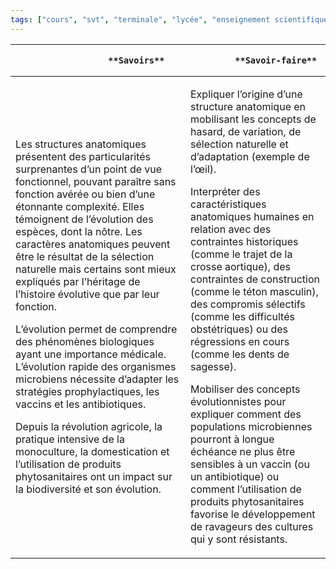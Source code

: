 ```yaml
---
tags: ["cours", "svt", "terminale", "lycée", "enseignement scientifique"]
---
```


::: programme

+----------------------------------------------------+------------------------------------------+
|                    **Savoirs**                     |             **Savoir-faire**             |
+====================================================+==========================================+
| Les structures anatomiques présentent des          | Expliquer l’origine d’une structure      |
| particularités surprenantes d’un point de vue      | anatomique en mobilisant les concepts de |
| fonctionnel, pouvant paraître sans fonction avérée | hasard, de variation, de sélection       |
| ou bien d’une étonnante complexité. Elles          | naturelle et d’adaptation (exemple de    |
| témoignent de l’évolution des espèces, dont la     | l’œil).                                  |
| nôtre. Les caractères anatomiques peuvent être le  |                                          |
| résultat de la sélection naturelle mais certains   | Interpréter des caractéristiques         |
| sont mieux expliqués par l’héritage de l’histoire  | anatomiques humaines en relation avec    |
| évolutive que par leur fonction.                   | des contraintes historiques (comme le    |
|                                                    | trajet de la crosse aortique), des       |
| L’évolution permet de comprendre des phénomènes    | contraintes de construction (comme le    |
| biologiques ayant une importance médicale.         | téton masculin), des compromis sélectifs |
| L’évolution rapide des organismes microbiens       | (comme les difficultés obstétriques) ou  |
| nécessite d’adapter les stratégies                 | des régressions en cours (comme les      |
| prophylactiques, les vaccins et les antibiotiques. | dents de sagesse).                       |
|                                                    |                                          |
| Depuis la révolution agricole, la pratique         | Mobiliser des concepts évolutionnistes   |
| intensive de la monoculture, la domestication et   | pour expliquer comment des populations   |
| l’utilisation de produits phytosanitaires ont un   | microbiennes pourront à longue échéance  |
| impact sur la biodiversité et son évolution.       | ne plus être sensibles à un vaccin (ou   |
|                                                    | un antibiotique) ou comment              |
|                                                    | l’utilisation de produits                |
|                                                    | phytosanitaires favorise le              |
|                                                    | développement de ravageurs des cultures  |
|                                                    | qui y sont résistants.                   |
+----------------------------------------------------+------------------------------------------+

:::
